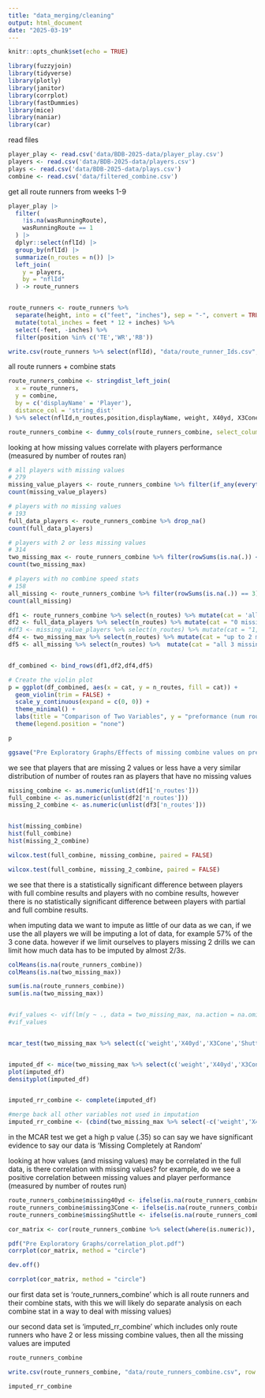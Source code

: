 ```yaml
---
title: "data_merging/cleaning"
output: html_document
date: "2025-03-19"
---
```


```r
knitr::opts_chunk$set(echo = TRUE)
```

```r
library(fuzzyjoin)
library(tidyverse)
library(plotly)
library(janitor)
library(corrplot)
library(fastDummies)
library(mice)
library(naniar)
library(car)
```



read files
```r
player_play <- read.csv('data/BDB-2025-data/player_play.csv')
players <- read.csv('data/BDB-2025-data/players.csv')
plays <- read.csv('data/BDB-2025-data/plays.csv')
combine <- read.csv('data/filtered_combine.csv')
```

get all route runners from weeks 1-9
```r
player_play |> 
  filter(
    !is.na(wasRunningRoute),
    wasRunningRoute == 1
  ) |>
  dplyr::select(nflId) |> 
  group_by(nflId) |> 
  summarize(n_routes = n()) |> 
  left_join(
    y = players,
    by = "nflId"
  ) -> route_runners


route_runners <- route_runners %>%
  separate(height, into = c("feet", "inches"), sep = "-", convert = TRUE) %>%
  mutate(total_inches = feet * 12 + inches) %>%
  select(-feet, -inches) %>% 
  filter(position %in% c('TE','WR','RB'))

write.csv(route_runners %>% select(nflId), "data/route_runner_Ids.csv", row.names = FALSE)
```



all route runners + combine stats 
```r
route_runners_combine <- stringdist_left_join(
  x = route_runners,
  y = combine,
  by = c('displayName' = 'Player'),
  distance_col = 'string_dist'
) %>% select(nflId,n_routes,position,displayName, weight, X40yd, X3Cone, Shuttle, total_inches)

route_runners_combine <- dummy_cols(route_runners_combine, select_columns = "position", remove_first_dummy = F, remove_selected_columns = T)
```


looking at how missing values correlate with players performance (measured by number of routes ran)
```r
# all players with missing values
# 279
missing_value_players <- route_runners_combine %>% filter(if_any(everything(), is.na))
count(missing_value_players)

# players with no missing values
# 193
full_data_players <- route_runners_combine %>% drop_na()
count(full_data_players)

# players with 2 or less missing values
# 314
two_missing_max <- route_runners_combine %>% filter(rowSums(is.na(.)) <= 2)
count(two_missing_max)

# players with no combine speed stats
# 158
all_missing <- route_runners_combine %>% filter(rowSums(is.na(.)) == 3)
count(all_missing)

df1 <- route_runners_combine %>% select(n_routes) %>% mutate(cat = 'all players')
df2 <- full_data_players %>% select(n_routes) %>% mutate(cat = "0 missing")
#df3 <- missing_value_players %>% select(n_routes) %>% mutate(cat = "1,2,3 missing")
df4 <- two_missing_max %>% select(n_routes) %>% mutate(cat = "up to 2 missing")
df5 <- all_missing %>% select(n_routes) %>%  mutate(cat = "all 3 missing")


df_combined <- bind_rows(df1,df2,df4,df5)

# Create the violin plot
p = ggplot(df_combined, aes(x = cat, y = n_routes, fill = cat)) +
  geom_violin(trim = FALSE) + 
  scale_y_continuous(expand = c(0, 0)) +
  theme_minimal() +
  labs(title = "Comparison of Two Variables", y = "preformance (num routes)", x = "number of missing combine speed stats") +
  theme(legend.position = "none")

p

ggsave("Pre Exploratory Graphs/Effects of missing combine values on preformance.png", plot = p, width = 8, height = 6, dpi = 300)
```
we see that players that are missing 2 values or less have a very similar distribution of number of routes ran as players that have no missing values

```r

missing_combine <- as.numeric(unlist(df1['n_routes']))
full_combine <- as.numeric(unlist(df2['n_routes']))
missing_2_combine <- as.numeric(unlist(df3['n_routes']))


hist(missing_combine)
hist(full_combine)
hist(missing_2_combine)

wilcox.test(full_combine, missing_combine, paired = FALSE)

wilcox.test(full_combine, missing_2_combine, paired = FALSE)


```
we see that there is a statistically significant difference between players with full combine results and players with no combine results, however there is no statistically significant difference between players with partial and full combine results.




when imputing data we want to impute as little of our data as we can, if we use the all players we will be imputing a lot of data, for example 57% of the 3 cone data. however if we limit ourselves to players missing 2 drills we can limit how much data has to be imputed by almost 2/3s.
```r
colMeans(is.na(route_runners_combine))
colMeans(is.na(two_missing_max))

sum(is.na(route_runners_combine))
sum(is.na(two_missing_max))


#vif_values <- vif(lm(y ~ ., data = two_missing_max, na.action = na.omit))
#vif_values


mcar_test(two_missing_max %>% select(c('weight','X40yd','X3Cone','Shuttle','total_inches')))


imputed_df <- mice(two_missing_max %>% select(c('weight','X40yd','X3Cone','Shuttle','total_inches')), method = "cart")
plot(imputed_df)
densityplot(imputed_df)


imputed_rr_combine <- complete(imputed_df)

#merge back all other variables not used in imputation
imputed_rr_combine <- (cbind(two_missing_max %>% select(-c('weight','X40yd','X3Cone','Shuttle','total_inches')),imputed_rr_combine))

```
in the MCAR test we get a high p value (.35) so can say we have significant evidence to say our data is 'Missing Completely at Random'




looking at how values (and missing values) may be correlated in the full data, is there correlation with missing values? for example, do we see a positive correlation between missing values and player performance (measured by number of routes run)
```r

route_runners_combine$missing40yd <- ifelse(is.na(route_runners_combine$X40yd), 1, 0)
route_runners_combine$missing3Cone <- ifelse(is.na(route_runners_combine$X3Cone), 1, 0)
route_runners_combine$missingShuttle <- ifelse(is.na(route_runners_combine$Shuttle), 1, 0)

```


```r
cor_matrix <- cor(route_runners_combine %>% select(where(is.numeric)), use = "pairwise.complete.obs")

pdf("Pre Exploratory Graphs/correlation_plot.pdf")
corrplot(cor_matrix, method = "circle")

dev.off()

corrplot(cor_matrix, method = "circle")

```

our first data set is 'route_runners_combine' which is all route runners and their combine stats, with this we will likely do separate analysis on each combine stat in a way to deal with missing values)

our second data set is 'imputed_rr_combine' which includes only route runners who have 2 or less missing combine values, then all the missing values are imputed
```r

route_runners_combine

write.csv(route_runners_combine, "data/route_runners_combine.csv", row.names = FALSE)

imputed_rr_combine

```